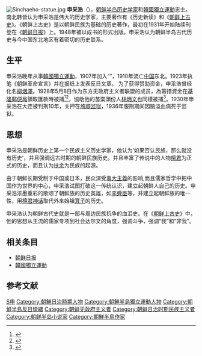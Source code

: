 {{Infobox Korean name
|img=단재신채호.jpg   
|hangul=신채호
|hanja=申采浩
|rr=Sin Chae-ho
|mr=Sin Ch'aeho, Shin Ch'aeho, Tanjae
}}
[[File:Sinchaeho-statue.jpg|thumb]]
'''申采浩'''（{{bd|1880年||1936年||S}}），[[朝鲜半岛|朝鲜半岛]][[历史学家|历史学家]]和[[韓國獨立運動|韓國獨立運動]]志士。南北韩皆认为申采浩是伟大的历史学家，主要著作有《历史新读》和《[[朝鲜上古史|朝鲜上古史]]》。《朝鲜上古史》是以朝鲜民族为基础的历史著作，最初在1931年开始陆续刊登在《[[朝鲜日报|朝鲜日报]]》上。1948年被以成书的形式出版。申采浩认为朝鲜半岛古代历史与今中国东北地区有着密切的历史联系。

== 生平 ==
申采浩晚年从事[[韓國獨立運動|韓國獨立運動]]，1907年加入“{{Link-ko|新民会 (朝鲜)|신민회|新民会}}”，1910年流亡[[中国|中国]]东北。1923年执笔《朝鲜革命宣言》并在报纸上发表反日文章。 为了获得赞助资金，申采浩曾经化名[[柳烟澤|柳烟澤]]。1928年5月8日作为东方无政府主义者联盟的成员，為籌措資金在[[基隆郵局|基隆郵便局]]領取匯款時被捕<ref>{{Cite web|title=也是一段城南舊事──林海音與她的抗日「屘叔」林炳文（邱士杰）|url=https://historio.asia/2014/02/22/%e4%b9%9f%e6%98%af%e4%b8%80%e6%ae%b5%e5%9f%8e%e5%8d%97%e8%88%8a%e4%ba%8b%e2%94%80%e2%94%80%e6%9e%97%e6%b5%b7%e9%9f%b3%e8%88%87%e5%a5%b9%e7%9a%84%e6%8a%97%e6%97%a5%e3%80%8c%e5%b1%98%e5%8f%94%e3%80%8d/|access-date=2021-09-05|date=2014-02-22|last=邱士杰QIU|first=Shijie|work=時間上漫不可信的變遷|language=zh-TW|archive-date=2021-09-05|archive-url=https://web.archive.org/web/20210905091154/https://historio.asia/2014/02/22/%e4%b9%9f%e6%98%af%e4%b8%80%e6%ae%b5%e5%9f%8e%e5%8d%97%e8%88%8a%e4%ba%8b%e2%94%80%e2%94%80%e6%9e%97%e6%b5%b7%e9%9f%b3%e8%88%87%e5%a5%b9%e7%9a%84%e6%8a%97%e6%97%a5%e3%80%8c%e5%b1%98%e5%8f%94%e3%80%8d/|dead-url=no}}</ref><ref>{{Cite web|title=殖民地的憂鬱：太陽旗下的朝鮮與臺灣|url=https://storystudio.tw/article/gushi/korea-and-taiwan-under-japanese-rule/|access-date=2021-09-05|date=2019-04-25|work=故事 StoryStudio|language=zh-TW|archive-date=2021-09-05|archive-url=https://web.archive.org/web/20210905090946/https://storystudio.tw/article/gushi/korea-and-taiwan-under-japanese-rule/|dead-url=no}}</ref>，協助他的苗栗頭份人[[林炳文|林炳文]]也同樣被捕<ref>{{Cite web|title=南韓學者訪台尋史 拼湊客人助韓獨立故事|url=https://n.yam.com/Article/20200803470522|access-date=2021-09-05|work=蕃新聞|language=zh-tw|archive-date=2021-09-05|archive-url=https://web.archive.org/web/20210905091022/https://n.yam.com/Article/20200803470522|dead-url=no}}</ref>。1930年申采浩在大连被判刑10年，关押在[[旅顺监狱旧址|旅顺监狱]]，1936年服刑期间因脑溢血病死于监狱。

== 思想 ==
申采浩是朝鲜历史上第一个民族主义历史学家，他认为‘如果否认民族，那么就没有历史’，并且强调远古时期的朝鲜民族历史。并且丰富了传说中的人物[[檀君|檀君]]为正式的历史，而且认为[[扶余|扶余]]为民族的起源。

由于朝鲜长期受制于中国或日本，民众深受[[事大主義|事大主義]]的影响,而且儒家哲学中把中国作为世界的中心，申采浩试图打破这一传统认识，建立起朝鲜人自己的历史。申采浩浓墨重彩的歌颂了朝鲜族的历史英雄，如[[李舜臣|李舜臣]]等，并建立起朝鲜族的唯一性，用[[檀君神话|檀君神话]]取代外来始祖[[箕子|箕子]]的历史。

申采浩认为朝鲜古代史就是一部与周边民族抗争的血泪史。在《[[朝鲜上古史|朝鲜上古史]]》中，他的思想从主流的儒家专项到社会达尔文的角度，强调斗争，强调“我”和“非我”。{{fact|《[[朝鲜上古史|朝鲜上古史]]》中认为[[檀君朝鲜|檀君朝鲜]]的首都[[阿斯达|阿斯达]]就在今天的[[哈尔滨|哈尔滨]]。公元前425年，[[古朝鲜|古朝鲜]]改名为大扶余，此时的[[辰韩|辰韩]]并没有足够的力量来控制[[弁韩|弁韩]]和[[马韩|马韩]]，古朝鲜逐渐开始解体。公元前239年，辰韩被解慕漱檀君征服，国名改为扶余。}}

==相关条目==
*[[朝鲜日报|朝鲜日报]]
*[[韓國獨立運動|韓國獨立運動]]

==参考文献==
{{reflist}}

{{Authority control}}
[[Category:朝鮮王朝人物|S申]]
[[Category:朝鮮日治時期人物|Category:朝鮮日治時期人物]]
[[Category:朝鮮半島獨立運動人物|Category:朝鮮半島獨立運動人物]]
[[Category:朝鮮半島反日情緒|Category:朝鮮半島反日情緒]]
[[Category:朝鲜无政府主义者|Category:朝鲜无政府主义者]]
[[Category:朝鲜日治时期民族主义者|Category:朝鲜日治时期民族主义者]]
[[Category:朝鲜半岛小说家|Category:朝鲜半岛小说家]]
[[Category:朝鮮半島作家|Category:朝鮮半島作家]]